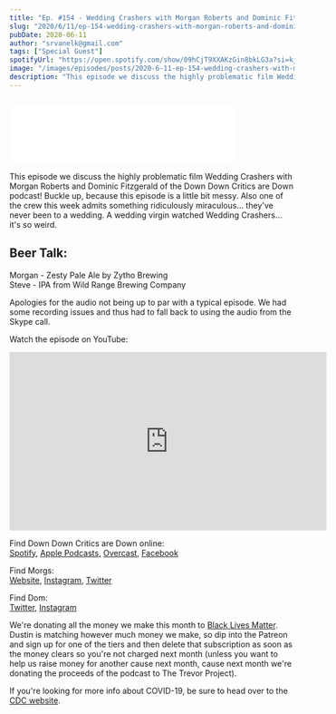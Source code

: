 ```yaml
---
title: "Ep. #154 - Wedding Crashers with Morgan Roberts and Dominic Fitzgerald of Down Down Critics are Down"
slug: "2020/6/11/ep-154-wedding-crashers-with-morgan-roberts-and-dominic-fitzgerald-of-down-down-critics-are-down"
pubDate: 2020-06-11
author: "srvanelk@gmail.com"
tags: ["Special Guest"]
spotifyUrl: "https://open.spotify.com/show/09hCjT9XXAKzGin8bkLG3a?si=kjRZvQ1JTb6Ov3HVzSSlWA"
image: "/images/episodes/posts/2020-6-11-ep-154-wedding-crashers-with-morgan-roberts-and-dominic-fitzgerald-of-down-down-critics-are-down/ddcdwph.webp"
description: "This episode we discuss the highly problematic film Wedding Crashers with Morgan Roberts and Dominic Fitzgerald of the Down Down Critics are Down podcast! Buckle up, because this episode is a little bit messy. Also one of the crew this week admits something ridiculously miraculous... they've never been to a wedding. A wedding virgin watched Wedding Crashers... it's so weird."
---
```


<figure>
  <img src="/images/episodes/posts/2020-6-11-ep-154-wedding-crashers-with-morgan-roberts-and-dominic-fitzgerald-of-down-down-critics-are-down/ddcdwph.webp" alt="" />
</figure>
<iframe class="embedly-embed" src="//cdn.embedly.com/widgets/media.html?src=https%3A%2F%2Fanchor.fm%2Fweddingphotohangover%2Fembed%2Fepisodes%2FEp--154---Wedding-Crashers-with-Morgan-Roberts-and-Dominic-Fitzgerald-of-Down-Down-Critics-are-Down-ef9kip&display_name=Anchor+FM+Inc.&url=https%3A%2F%2Fanchor.fm%2Fweddingphotohangover%2Fepisodes%2FEp--154---Wedding-Crashers-with-Morgan-Roberts-and-Dominic-Fitzgerald-of-Down-Down-Critics-are-Down-ef9kip&image=https%3A%2F%2Fd3t3ozftmdmh3i.cloudfront.net%2Fproduction%2Fpodcast_uploaded_episode400%2F805714%2F805714-1591893128511-e6138e03c3e3a.jpg&key=61d05c9d54e8455ea7a9677c366be814&type=text%2Fhtml&schema=anchor&wmode=opaque" width="400" height="102" scrolling="no" title="Anchor FM Inc. embed" frameborder="0" allow="autoplay; fullscreen" allowfullscreen="true"></iframe>

This episode we discuss the highly problematic film Wedding Crashers with Morgan Roberts and Dominic Fitzgerald of the Down Down Critics are Down podcast! Buckle up, because this episode is a little bit messy. Also one of the crew this week admits something ridiculously miraculous... they've never been to a wedding. A wedding virgin watched Wedding Crashers... it's so weird.

## Beer Talk:  
Morgan - Zesty Pale Ale by Zytho Brewing  
Steve - IPA from Wild Range Brewing Company

Apologies for the audio not being up to par with a typical episode. We had some recording issues and thus had to fall back to using the audio from the Skype call.

Watch the episode on YouTube:

<iframe width="560" height="315" src="https://www.youtube.com/embed/X3S3iR-s_Iw" frameborder="0" allow="autoplay; encrypted-media" allowfullscreen></iframe>

Find Down Down Critics are Down online:  
[Spotify](https://open.spotify.com/show/2FcdoTQD8PsRkg1JmDtXAY), [Apple Podcasts](https://podcasts.apple.com/us/podcast/down-down-critics-are-down/id1493067976), [Overcast](https://overcast.fm/itunes1493067976/down-down-critics-are-down), [Facebook](https://www.facebook.com/downdownpodcast/)

Find Morgs:  
[Website](https://www.morganrobertsweddings.com/), [Instagram](https://www.instagram.com/morganrobertsweddings/), [Twitter](https://twitter.com/morgancroberts)

Find Dom:  
[Twitter](https://twitter.com/DomFitzFilmBoy), [Instagram](https://www.instagram.com/domfitzthechamp/)

We're donating all the money we make this month to [Black Lives Matter](https://blacklivesmatter.com/). Dustin is matching however much money we make, so dip into the Patreon and sign up for one of the tiers and then delete that subscription as soon as the money clears so you're not charged next month (unless you want to help us raise money for another cause next month, cause next month we're donating the proceeds of the podcast to The Trevor Project).

If you're looking for more info about COVID-19, be sure to head over to the [CDC website](https://www.cdc.gov/coronavirus/2019-ncov/index.html).
